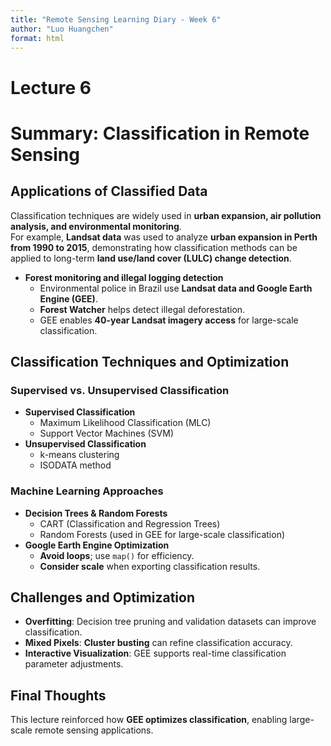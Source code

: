 ```yaml
---
title: "Remote Sensing Learning Diary - Week 6"
author: "Luo Huangchen"
format: html
---
```


# **Lecture 6** 

# **Summary: Classification in Remote Sensing**

## **Applications of Classified Data**

Classification techniques are widely used in **urban expansion, air pollution analysis, and environmental monitoring**.\
For example, **Landsat data** was used to analyze **urban expansion in Perth from 1990 to 2015**, demonstrating how classification methods can be applied to long-term **land use/land cover (LULC) change detection**.

-   **Forest monitoring and illegal logging detection**
    -   Environmental police in Brazil use **Landsat data and Google Earth Engine (GEE)**.\
    -   **Forest Watcher** helps detect illegal deforestation.\
    -   GEE enables **40-year Landsat imagery access** for large-scale classification.

## **Classification Techniques and Optimization**

### **Supervised vs. Unsupervised Classification**

-   **Supervised Classification**
    -   Maximum Likelihood Classification (MLC)\
    -   Support Vector Machines (SVM)\
-   **Unsupervised Classification**
    -   k-means clustering\
    -   ISODATA method

### **Machine Learning Approaches**

-   **Decision Trees & Random Forests**
    -   CART (Classification and Regression Trees)\
    -   Random Forests (used in GEE for large-scale classification)\
-   **Google Earth Engine Optimization**
    -   **Avoid loops**; use `map()` for efficiency.\
    -   **Consider scale** when exporting classification results.

## **Challenges and Optimization**

-   **Overfitting**: Decision tree pruning and validation datasets can improve classification.\
-   **Mixed Pixels**: **Cluster busting** can refine classification accuracy.\
-   **Interactive Visualization**: GEE supports real-time classification parameter adjustments.

## **Final Thoughts**

This lecture reinforced how **GEE optimizes classification**, enabling large-scale remote sensing applications.
